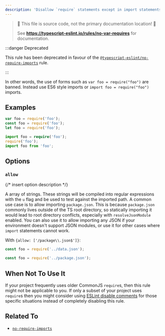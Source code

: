 ---
description: 'Disallow `require` statements except in import statements.'
---


> 🛑 This file is source code, not the primary documentation location! 🛑
>
> See **https://typescript-eslint.io/rules/no-var-requires** for documentation.

:::danger Deprecated

This rule has been deprecated in favour of the [`@typescript-eslint/no-require-imports`](./no-require-imports.mdx) rule.

:::

In other words, the use of forms such as `var foo = require("foo")` are banned. Instead use ES6 style imports or `import foo = require("foo")` imports.

## Examples

<Tabs>
<TabItem value="❌ Incorrect">

```ts
var foo = require('foo');
const foo = require('foo');
let foo = require('foo');
```

</TabItem>
<TabItem value="✅ Correct">

```ts
import foo = require('foo');
require('foo');
import foo from 'foo';
```

</TabItem>
</Tabs>

## Options

### `allow`

{/* insert option description */}

A array of strings. These strings will be compiled into regular expressions with the `u` flag and be used to test against the imported path. A common use case is to allow importing `package.json`. This is because `package.json` commonly lives outside of the TS root directory, so statically importing it would lead to root directory conflicts, especially with `resolveJsonModule` enabled. You can also use it to allow importing any JSON if your environment doesn't support JSON modules, or use it for other cases where `import` statements cannot work.

With `{allow: ['/package\\.json$']}`:

<Tabs>
<TabItem value="❌ Incorrect">

```ts option='{ "allow": ["/package.json$"] }'
const foo = require('../data.json');
```

</TabItem>
<TabItem value="✅ Correct">

```ts option='{ "allow": ["/package.json$"] }'
const foo = require('../package.json');
```

</TabItem>
</Tabs>

## When Not To Use It

If your project frequently uses older CommonJS `require`s, then this rule might not be applicable to you.
If only a subset of your project uses `require`s then you might consider using [ESLint disable comments](https://eslint.org/docs/latest/use/configure/rules#using-configuration-comments-1) for those specific situations instead of completely disabling this rule.

## Related To

- [`no-require-imports`](./no-require-imports.mdx)
